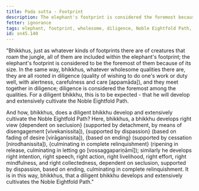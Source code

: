 ```yaml
---
title: Pada sutta - Footprint
description: The elephant's footprint is considered the foremost because of its size. In the same way, whatever wholesome qualities there are, they are all rooted in diligence, and they meet together in diligence; diligence is considered the foremost among the qualities.
fetter: ignorance
tags: elephant, footprint, wholesome, diligence, Noble Eightfold Path, right view, right intention, right speech, right action, right livelihood, right effort, right mindfulness, right collectedness, sn, sn45-56, sn45
id: sn45.140
---
```


"Bhikkhus, just as whatever kinds of footprints there are of creatures that roam the jungle, all of them are included within the elephant's footprint; the elephant's footprint is considered to be the foremost of them because of its size. In the same way, bhikkhus, whatever wholesome qualities there are, they are all rooted in diligence (quality of wishing to do one's work or duty well, with alertness, carefulness and care [appamāda]), and they meet together in diligence; diligence is considered the foremost among the qualities. For a diligent bhikkhu, this is to be expected - that he will develop and extensively cultivate the Noble Eightfold Path.

And how, bhikkhus, does a diligent bhikkhu develop and extensively cultivate the Noble Eightfold Path? Here, bhikkhus, a bhikkhu develops right view \{dependent on seclusion} (supported by detachment, by means of disengagement [vivekanissita]), \{supported by dispassion} (based on fading of desire [virāganissita]), \{based on ending} (supported by cessation [nirodhanissita]), \{culminating in complete relinquishment} (ripening in release, culminating in letting go [vossaggapariṇāmī]); similarly he develops right intention, right speech, right action, right livelihood, right effort, right mindfulness, and right collectedness, dependent on seclusion, supported by dispassion, based on ending, culminating in complete relinquishment. It is in this way, bhikkhus, that a diligent bhikkhu develops and extensively cultivates the Noble Eightfold Path."
